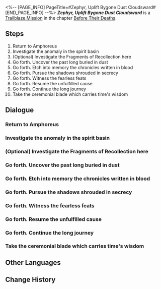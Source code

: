 <%-- [PAGE_INFO]
PageTitle=#Zephyr, Uplift Bygone Dust Cloudsward#
[END_PAGE_INFO] --%>
{{Stub|Dialogue.}}
{{Mission Infobox
|id            = 1040609
|title         = 
|image         = <!--Mission Zephyr, Uplift Bygone Dust Cloudsward.png-->
|type          = Trailblaze
|event_name    = 
|chapter       = Before Their Deaths
|requirements  = {{subst:void|<!--Unknown: {"Type":"Manual"}-->}}
|summary       = <!--official mission summary from Fate's Atlas-->
|characters    = Aglaea; Anaxa; Cipher; Cipher Etched in Memory; Cyrene; Cyrene Etched in Memory; Herta; Hyacine Etched in Memory; Lygus Etched in Memory; Mydei; Mydei Etched in Memory; Trailblazer; Trianne; Tribbie
|startLocation = [[Amphoreus]] - [[The Holy City Lost to Time]]
|world         = Amphoreus
|area          = The Holy City Lost to Time
|prev          = 
|next          = 
|rewards       = Trailblaze EXP*600; Stellar Jade*80; Refined Aether*6; Lost Crystal*6; Disorder Ambrosia*240; Credit*80,000
}}
'''''Zephyr, Uplift Bygone Dust Cloudsward''''' is a [[Trailblaze Mission]] in the chapter [[Before Their Deaths]].

==Steps==
# Return to Amphoreus
# Investigate the anomaly in the spirit basin
# (Optional) Investigate the Fragments of Recollection here
# Go forth. Uncover the past long buried in dust
# Go forth. Etch into memory the chronicles written in blood
# Go forth. Pursue the shadows shrouded in secrecy
# Go forth. Witness the fearless feats
# Go forth. Resume the unfulfilled cause
# Go forth. Continue the long journey
# Take the ceremonial blade which carries time's wisdom

<!--
==Gameplay Notes==

--><!--
==Trial Character==

-->
==Dialogue==
{{Stub Dialogue}}
===Return to Amphoreus{{subst:void|<!--104060901-->}}===
{{Mission Description|type=trailblaze|location=The Holy City Lost to Time|Okhema, the last city, was a cradle of countless myths.<br />Once, she was like an innocent nymph, sheltered by law, draped in flowing finery, basking in sky's dawning light. She danced across the earth, listened to the ocean's songs, followed reason's teachings, slipped past suitors' trickery, untouched by strife or death. Through ever more beautiful passages she wandered, and people supported her in her worldbearing...<br />Until time took her joy, her beauty, her life, and more. A skeleton lies quietly in a stone coffin. Yet beneath ribs carved like white jade, her heart hasn't withered.<br />Wipe away the dust from that beautiful heart, and listen... listen to the heartbeat preserved for you.}}
{{Dialogue Start}}
:{{tx}}
{{Dialogue End}}

===Investigate the anomaly in the spirit basin{{subst:void|<!--104060902-->}}===
{{Dialogue Start}}
:{{tx}}
{{Dialogue End}}

===(Optional) Investigate the Fragments of Recollection here{{subst:void|<!--104060924-->}}===
{{Dialogue Start}}
:{{tx}}
{{Dialogue End}}

===Go forth. Uncover the past long buried in dust{{subst:void|<!--104060926-->}}===
{{Dialogue Start}}
:{{tx}}
{{Dialogue End}}

===Go forth. Etch into memory the chronicles written in blood{{subst:void|<!--104060927-->}}===
{{Dialogue Start}}
:{{tx}}
{{Dialogue End}}

===Go forth. Pursue the shadows shrouded in secrecy{{subst:void|<!--104060928-->}}===
{{Dialogue Start}}
:{{tx}}
{{Dialogue End}}

===Go forth. Witness the fearless feats{{subst:void|<!--104060930-->}}===
{{Dialogue Start}}
:{{tx}}
{{Dialogue End}}

===Go forth. Resume the unfulfilled cause{{subst:void|<!--104060931-->}}===
{{Dialogue Start}}
:{{tx}}
{{Dialogue End}}

===Go forth. Continue the long journey{{subst:void|<!--104060933-->}}===
{{Dialogue Start}}
:{{tx}}
{{Dialogue End}}

===Take the ceremonial blade which carries time's wisdom{{subst:void|<!--104060910-->}}===
{{Dialogue Start}}
:{{tx}}
{{Dialogue End}}

==Other Languages==
{{Other Languages
|en   = Zephyr, Uplift Bygone Dust Cloudsward
|zhs  = 归风啊，席卷旧尘登云天
|zht  = 歸風啊，席捲舊塵登雲天
|ja   = 帰る風よ、旧き塵と共に空へ舞え
|ko   = 돌아오는 바람이여, 옛 먼지 쓸어 구름 위로 올라가다오
|es   = Céfiro, barre el polvo y asciende a los cielos
|fr   = Zéphyr, balaie la poussière vers les cieux
|ru   = О вернувшийся ветер, вознеси пыль прошлого
|th   = ลมหวนเอ๋ย โปรดพัดธุลีในวันวานสู่หมู่เมฆ
|vi   = Hỡi Ngọn Gió Trở Về, Hãy Cuốn Bụi Xưa Lên Trời Mây
|de   = Zephir, heb vergangenen Staub gen Himmel
|id   = Angin yang Kembali, Hembuskan Debu Lama Menuju Awan
|pt   = Ó Zéfiro, Eleva o Pó do Passado Rumo às Nuvens
}}

==Change History==
{{Change History|3.5}}
